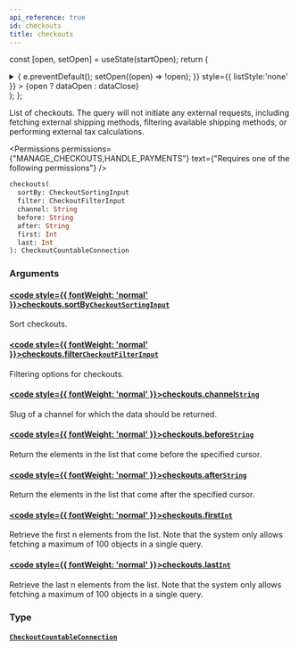 ```yaml
---
api_reference: true
id: checkouts
title: checkouts
---
```






const [open, setOpen] = useState(startOpen);
return (
<details {...(open ? { open: true } : {})} className="details" style={{ border:'none', boxShadow:'none', background:'var(--ifm-background-color)' }}>
<summary
onClick={(e) => {
e.preventDefault();
setOpen((open) => !open);
}}
style={{ listStyle:'none' }} >
{open ? dataOpen : dataClose}
</summary>
{open && children}
</details>
);
};

List of checkouts. The query will not initiate any external requests, including fetching external shipping methods, filtering available shipping methods, or performing external tax calculations.


<Permissions permissions={"MANAGE_CHECKOUTS,HANDLE_PAYMENTS"} text={"Requires one of the following permissions"} />


```graphql
checkouts(
  sortBy: CheckoutSortingInput
  filter: CheckoutFilterInput
  channel: String
  before: String
  after: String
  first: Int
  last: Int
): CheckoutCountableConnection
```

### Arguments

#### [<code style={{ fontWeight: 'normal' }}>checkouts.<b>sortBy</b></code>](#)<Bullet />[`CheckoutSortingInput`](../../../api-reference/checkout/inputs/checkout-sorting-input.mdx) <Badge class="badge badge--secondary" text="input"/> <Badge class="badge badge--secondary" text="checkout"/>

Sort checkouts.

#### [<code style={{ fontWeight: 'normal' }}>checkouts.<b>filter</b></code>](#)<Bullet />[`CheckoutFilterInput`](../../../api-reference/checkout/inputs/checkout-filter-input.mdx) <Badge class="badge badge--secondary" text="input"/> <Badge class="badge badge--secondary" text="checkout"/>

Filtering options for checkouts.

#### [<code style={{ fontWeight: 'normal' }}>checkouts.<b>channel</b></code>](#)<Bullet />[`String`](../../../api-reference/miscellaneous/scalars/string.mdx) <Badge class="badge badge--secondary" text="scalar"/> <Badge class="badge badge--secondary" text="miscellaneous"/>

Slug of a channel for which the data should be returned.

#### [<code style={{ fontWeight: 'normal' }}>checkouts.<b>before</b></code>](#)<Bullet />[`String`](../../../api-reference/miscellaneous/scalars/string.mdx) <Badge class="badge badge--secondary" text="scalar"/> <Badge class="badge badge--secondary" text="miscellaneous"/>

Return the elements in the list that come before the specified cursor.

#### [<code style={{ fontWeight: 'normal' }}>checkouts.<b>after</b></code>](#)<Bullet />[`String`](../../../api-reference/miscellaneous/scalars/string.mdx) <Badge class="badge badge--secondary" text="scalar"/> <Badge class="badge badge--secondary" text="miscellaneous"/>

Return the elements in the list that come after the specified cursor.

#### [<code style={{ fontWeight: 'normal' }}>checkouts.<b>first</b></code>](#)<Bullet />[`Int`](../../../api-reference/miscellaneous/scalars/int.mdx) <Badge class="badge badge--secondary" text="scalar"/> <Badge class="badge badge--secondary" text="miscellaneous"/>

Retrieve the first n elements from the list. Note that the system only allows fetching a maximum of 100 objects in a single query.

#### [<code style={{ fontWeight: 'normal' }}>checkouts.<b>last</b></code>](#)<Bullet />[`Int`](../../../api-reference/miscellaneous/scalars/int.mdx) <Badge class="badge badge--secondary" text="scalar"/> <Badge class="badge badge--secondary" text="miscellaneous"/>

Retrieve the last n elements from the list. Note that the system only allows fetching a maximum of 100 objects in a single query.

### Type

#### [`CheckoutCountableConnection`](../../../api-reference/checkout/objects/checkout-countable-connection.mdx) <Badge class="badge badge--secondary" text="object"/> <Badge class="badge badge--secondary" text="checkout"/>

